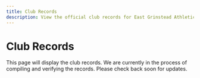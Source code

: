 ```yaml
---
title: Club Records
description: View the official club records for East Grinstead Athletics Club.
---
```


# Club Records

This page will display the club records. We are currently in the process of compiling and verifying the records. Please check back soon for updates.
